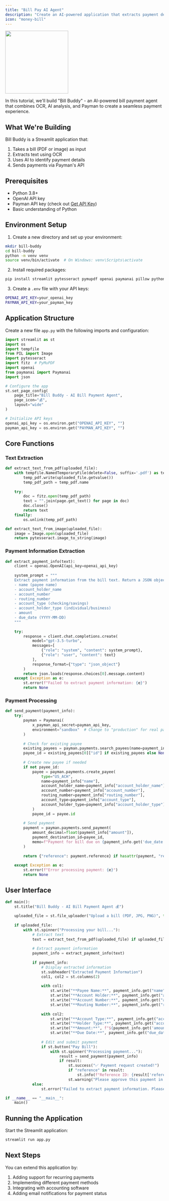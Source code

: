 ```yaml
---
title: "Bill Pay AI Agent"
description: "Create an AI-powered application that extracts payment details from bills and processes payments"
icon: "money-bill"
---
```


<Frame caption="Bill Buddy">
<img height="200" src="/images/bill-buddy.png" />
</Frame>

In this tutorial, we'll build "Bill Buddy" - an AI-powered bill payment agent that combines OCR, AI analysis, and Payman to create a seamless payment experience.

## What We're Building

Bill Buddy is a Streamlit application that:
1. Takes a bill (PDF or image) as input
2. Extracts text using OCR
3. Uses AI to identify payment details
4. Sends payments via Payman's API

## Prerequisites

- Python 3.8+
- OpenAI API key
- Payman API key (check out [Get API Key](/api-reference/get-api-key))
- Basic understanding of Python

## Environment Setup

1. Create a new directory and set up your environment:
```bash
mkdir bill-buddy
cd bill-buddy
python -m venv venv
source venv/bin/activate  # On Windows: venv\Scripts\activate
```

2. Install required packages:
```bash
pip install streamlit pytesseract pymupdf openai paymanai pillow python-dotenv
```

3. Create a `.env` file with your API keys:
```bash
OPENAI_API_KEY=your_openai_key
PAYMAN_API_KEY=your_payman_key
```

## Application Structure

Create a new file `app.py` with the following imports and configuration:

```python
import streamlit as st
import os
import tempfile
from PIL import Image
import pytesseract
import fitz  # PyMuPDF
import openai
from paymanai import Paymanai
import json

# Configure the app
st.set_page_config(
    page_title="Bill Buddy - AI Bill Payment Agent",
    page_icon="💰",
    layout="wide"
)

# Initialize API keys
openai_api_key = os.environ.get("OPENAI_API_KEY", "")
payman_api_key = os.environ.get("PAYMAN_API_KEY", "")
```

## Core Functions

### Text Extraction

```python
def extract_text_from_pdf(uploaded_file):
    with tempfile.NamedTemporaryFile(delete=False, suffix='.pdf') as temp_pdf:
        temp_pdf.write(uploaded_file.getvalue())
        temp_pdf_path = temp_pdf.name
    
    try:
        doc = fitz.open(temp_pdf_path)
        text = "".join(page.get_text() for page in doc)
        doc.close()
        return text
    finally:
        os.unlink(temp_pdf_path)

def extract_text_from_image(uploaded_file):
    image = Image.open(uploaded_file)
    return pytesseract.image_to_string(image)
```

### Payment Information Extraction

```python
def extract_payment_info(text):
    client = openai.OpenAI(api_key=openai_api_key)
    
    system_prompt = """
    Extract payment information from the bill text. Return a JSON object with:
    - name (payee name)
    - account_holder_name
    - account_number
    - routing_number
    - account_type (checking/savings)
    - account_holder_type (individual/business)
    - amount
    - due_date (YYYY-MM-DD)
    """
    
    try:
        response = client.chat.completions.create(
            model="gpt-3.5-turbo",
            messages=[
                {"role": "system", "content": system_prompt},
                {"role": "user", "content": text}
            ],
            response_format={"type": "json_object"}
        )
        return json.loads(response.choices[0].message.content)
    except Exception as e:
        st.error(f"Failed to extract payment information: {e}")
        return None
```

### Payment Processing

```python
def send_payment(payment_info):
    try:
        payman = Paymanai(
            x_payman_api_secret=payman_api_key,
            environment="sandbox"  # Change to "production" for real payments
        )
        
        # Check for existing payee
        existing_payees = payman.payments.search_payees(name=payment_info["name"])
        payee_id = existing_payees[0]["id"] if existing_payees else None
        
        # Create new payee if needed
        if not payee_id:
            payee = payman.payments.create_payee(
                type="US_ACH",
                name=payment_info["name"],
                account_holder_name=payment_info["account_holder_name"],
                account_number=payment_info["account_number"],
                routing_number=payment_info["routing_number"],
                account_type=payment_info["account_type"],
                account_holder_type=payment_info["account_holder_type"]
            )
            payee_id = payee.id
        
        # Send payment
        payment = payman.payments.send_payment(
            amount_decimal=float(payment_info["amount"]),
            payment_destination_id=payee_id,
            memo=f"Payment for bill due on {payment_info.get('due_date', 'N/A')}"
        )
        
        return {"reference": payment.reference} if hasattr(payment, "reference") else {"status": "request_sent"}
            
    except Exception as e:
        st.error(f"Error processing payment: {e}")
        return None
```

## User Interface

```python
def main():
    st.title("Bill Buddy - AI Bill Payment Agent 💰")
    
    uploaded_file = st.file_uploader("Upload a bill (PDF, JPG, PNG)", type=["pdf", "jpg", "jpeg", "png"])
    
    if uploaded_file:
        with st.spinner("Processing your bill..."):
            # Extract text
            text = extract_text_from_pdf(uploaded_file) if uploaded_file.type == "application/pdf" else extract_text_from_image(uploaded_file)
            
            # Extract payment information
            payment_info = extract_payment_info(text)
            
            if payment_info:
                # Display extracted information
                st.subheader("Extracted Payment Information")
                col1, col2 = st.columns(2)
                
                with col1:
                    st.write("**Payee Name:**", payment_info.get("name", ""))
                    st.write("**Account Holder:**", payment_info.get("account_holder_name", ""))
                    st.write("**Account Number:**", payment_info.get("account_number", ""))
                    st.write("**Routing Number:**", payment_info.get("routing_number", ""))
                
                with col2:
                    st.write("**Account Type:**", payment_info.get("account_type", "checking"))
                    st.write("**Holder Type:**", payment_info.get("account_holder_type", "individual"))
                    st.write("**Amount:**", f"${payment_info.get('amount', 0.0):.2f}")
                    st.write("**Due Date:**", payment_info.get("due_date", ""))
                
                # Edit and submit payment
                if st.button("Pay Bill"):
                    with st.spinner("Processing payment..."):
                        result = send_payment(payment_info)
                        if result:
                            st.success("✅ Payment request created!")
                            if "reference" in result:
                                st.info(f"Reference ID: {result['reference']}")
                            st.warning("Please approve this payment in your [Payman Dashboard](https://app.paymanai.com)")
            else:
                st.error("Failed to extract payment information. Please try again with a clearer image or PDF.")

if __name__ == "__main__":
    main()
```

## Running the Application

Start the Streamlit application:
```bash
streamlit run app.py
```

## Next Steps

You can extend this application by:
1. Adding support for recurring payments
2. Implementing different payment methods
3. Integrating with accounting software
4. Adding email notifications for payment status
